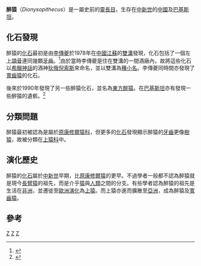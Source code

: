 {{Automatic taxobox
| taxon = Dionysopithecus
| authority = [[李傳夔|Li]], 1978
| fossil_range = 早[[中新世|中新世]]
| status = fossil
| subdivision_ranks = [[種|種]]
| subdivision =
* [[東方醉猿|東方醉猿]] ''D. orientalis''
* [[雙溝醉猿|雙溝醉猿]] ''D. shuangouensis''
}}

'''醉猿'''（''Dionysopithecus''）是一屬史前的[[靈長目|靈長目]]，生存在[[中新世|中新世]]的[[中國|中國]]及[[巴基斯坦|巴基斯坦]]。

==化石發現==
醉猿的[[化石|化石]]最初是由[[李傳夔|李傳夔]]於1978年在[[中國|中國]][[江蘇|江蘇]]的[[双沟镇_(泗洪县)|雙溝]]發現，化石包括了一個左[[上頜骨|上頜骨]]連同幾顆[[牙齒|牙齒]]。<ref name=li1978>{{Cite journal en|author=Li C|year=1978|title=A Miocene gibbon-like primate from Shihhung, Kiangsu Province|journal=Vertebr. palasiat.|volume=16|pages=187-192}}</ref>由於當時李傳夔是住在雙溝的一間酒廠內，故將這些化石以[[希臘神話|希臘神話]]的酒神[[狄俄倪索斯|狄俄倪索斯]]來命名，並以雙溝為[[種小名|種小名]]。李傳夔同時間亦發現了[[寬齒猿|寬齒猿]]的化石。

後來於1990年發現了另一些醉猿化石，並名為[[東方醉猿|東方醉猿]]。在[[巴基斯坦|巴基斯坦]]亦有發現一些醉猿的遺骸。<ref name=bernor1988>{{Cite journal en|author=Raymond L. Bernor, Lawrence J. Flynn, Terry Harrison, S. Taseer Hussain and Jay Kelley|year=1988|title=''Dionysopithecus'' from southern Pakistan and the biochronology and biogeography of early Eurasian catarrhines|journal=Journal of Human Evolution|volume=17|pages=339-358}}</ref>

==分類問題==
醉猿最初被認為是屬於[[原康修爾猿科|原康修爾猿科]]，但更多的[[化石|化石]]發現顯示醉猿的[[牙齒|牙齒]]更像[[樹猿|樹猿]]，故被分類在[[上猿科|上猿科]]中。

==演化歷史==
醉猿的[[化石|化石]]屬於[[中新世|中新世]]早期，比[[原康修爾猿|原康修爾猿]]的更早。不過學者一般都不認為醉猿就是現今[[長臂猿|長臂猿]]的祖先，而是介乎[[猿|猿]]與[[人類|人類]]之間的分支。有些學者認為醉猿的祖先是生活在[[非洲|非洲]]，並遷徙至[[歐洲|歐洲]][[演化|演化]]為[[上猿|上猿]]。而上猿亦進而擴散至[[亞洲|亞洲]]，成為醉猿及[[寬齒猿|寬齒猿]]。

==參考==
{{reflist}}
{{簡鼻亞目|C.}}
{{Taxonbar}}
[[Category:上猿科|Z]]
[[Category:中新世哺乳類|Z]]
[[Category:1978年描述的分类群|Z]]